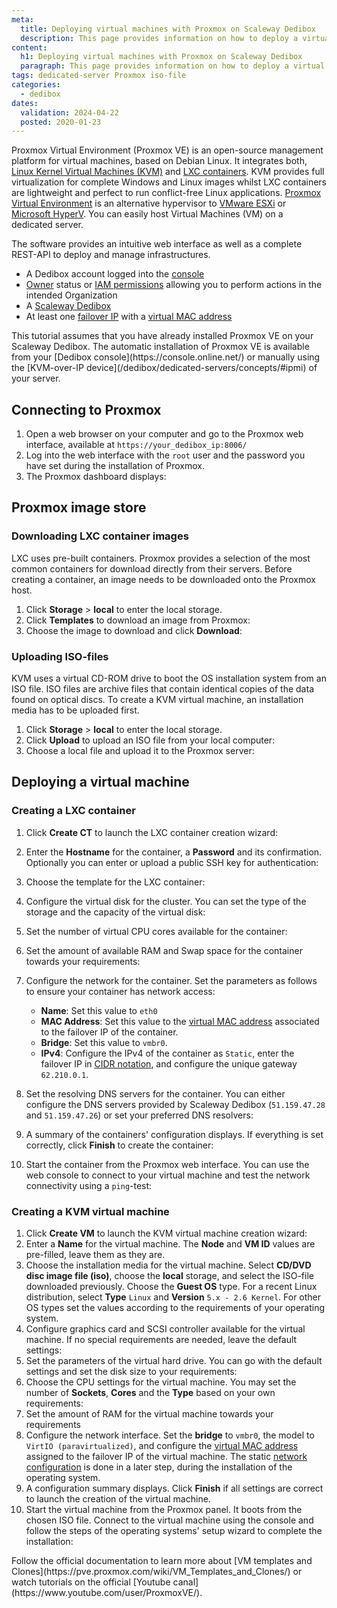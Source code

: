 ```yaml
---
meta:
  title: Deploying virtual machines with Proxmox on Scaleway Dedibox
  description: This page provides information on how to deploy a virtual machine with Proxmox on Scaleway Dedibox.
content:
  h1: Deploying virtual machines with Proxmox on Scaleway Dedibox
  paragraph: This page provides information on how to deploy a virtual machine with Proxmox on Scaleway Dedibox.
tags: dedicated-server Proxmox iso-file
categories:
  - dedibox
dates:
  validation: 2024-04-22
  posted: 2020-01-23
---
```


Proxmox Virtual Environment (Proxmox VE) is an open-source management platform for virtual machines, based on Debian Linux. It integrates both, [Linux Kernel Virtual Machines (KVM)](https://www.linux-kvm.org/page/Main_Page/) and [LXC containers](https://linuxcontainers.org/). KVM provides full virtualization for complete Windows and Linux images whilst LXC containers are lightweight and perfect to run conflict-free Linux applications. [Proxmox Virtual Environment](https://www.proxmox.com/en/) is an alternative hypervisor to [VMware ESXi](/tutorials/configure-virtual-machine-esxi/) or [Microsoft HyperV](/tutorials/configure-vm-hyperv/). You can easily host Virtual Machines (VM) on a dedicated server.

The software provides an intuitive web interface as well as a complete REST-API to deploy and manage infrastructures.

<Macro id="requirements" />

- A Dedibox account logged into the [console](https://console.online.net/)
- [Owner](/identity-and-access-management/iam/concepts/#owner) status or [IAM permissions](/identity-and-access-management/iam/concepts/#permission) allowing you to perform actions in the intended Organization
- A [Scaleway Dedibox](http://www.scaleway.com/en/dedibox/)
- At least one [failover IP](/dedibox-network/ip-failover/concepts/#failover-ips) with a [virtual MAC address](/dedibox-network/ip-failover/concepts/#virtual-mac-address)

<Message type="note">
  This tutorial assumes that you have already installed Proxmox VE on your Scaleway Dedibox. The automatic installation of Proxmox VE is available from your [Dedibox console](https://console.online.net/) 
  or manually using the [KVM-over-IP device](/dedibox/dedicated-servers/concepts/#ipmi) of your server.
</Message>

## Connecting to Proxmox

1. Open a web browser on your computer and go to the Proxmox web interface, available at `https://your_dedibox_ip:8006/`
2. Log into the web interface with the `root` user and the password you have set during the installation of Proxmox.
3. The Proxmox dashboard displays:
    <Lightbox src="scaleway-proxmox_dashboard.webp" width="800" alt="" />

## Proxmox image store

### Downloading LXC container images

LXC uses pre-built containers. Proxmox provides a selection of the most common containers for download directly from their servers. Before creating a container, an image needs to be downloaded onto the Proxmox host.

1. Click **Storage** > **local** to enter the local storage.
2. Click **Templates** to download an image from Proxmox:
    <Lightbox src="scaleway-proxmox_templates.webp" width="800" alt="" />
3. Choose the image to download and click **Download**:
    <Lightbox src="scaleway-proxmox_templates_dl.webp" width="800" alt="" />

### Uploading ISO-files

KVM uses a virtual CD-ROM drive to boot the OS installation system from an ISO file.
ISO files are archive files that contain identical copies of the data found on optical discs. To create a KVM virtual machine, an installation media has to be uploaded first.

1. Click **Storage** > **local** to enter the local storage.
2. Click **Upload** to upload an ISO file from your local computer:
    <Lightbox src="scaleway-proxmox_iso_upload.webp" width="600" alt="" />
3. Choose a local file and upload it to the Proxmox server:
    <Lightbox src="scaleway-proxmox_kvm_upload_iso.webp" width="250" alt="" />

## Deploying a virtual machine

### Creating a LXC container

1. Click **Create CT** to launch the LXC container creation wizard:
    <Lightbox src="scaleway-proxmox_create_ct.webp" width="800" alt="" />
2. Enter the **Hostname** for the container, a **Password** and its confirmation. Optionally you can enter or upload a public SSH key for authentication:
    <Lightbox src="scaleway-proxmox_ct_general_01.webp" width="500" alt="" />
3. Choose the template for the LXC container:
    <Lightbox src="scaleway-proxmox_ct_template_02.webp" width="500" alt="" />
4. Configure the virtual disk for the cluster. You can set the type of the storage and the capacity of the virtual disk:
    <Lightbox src="scaleway-proxmox_ct_disk_03.webp" width="500" alt="" />
5. Set the number of virtual CPU cores available for the container:
    <Lightbox src="scaleway-proxmox_ct_cpu_04.webp" width="500" alt="" />
6. Set the amount of available RAM and Swap space for the container towards your requirements:
    <Lightbox src="scaleway-proxmox_ct_ram_05.webp" width="500" alt="" />
7. Configure the network for the container. Set the parameters as follows to ensure your container has network access:
    - **Name**: Set this value to `eth0`
    - **MAC Address**: Set this value to the [virtual MAC address](/dedibox-network/ip-failover/concepts/#virtual-mac-address) associated to the failover IP of the container.
    - **Bridge**: Set this value to `vmbr0`.
    - **IPv4**: Configure the IPv4 of the container as `Static`, enter the failover IP in [CIDR notation](https://en.wikipedia.org/wiki/Classless_Inter-Domain_Routing#CIDR_notation/), and configure the unique gateway `62.210.0.1`.

    <Lightbox src="scaleway-proxmox_ct_eth_06.webp" width="500" alt="" />
8. Set the resolving DNS servers for the container. You can either configure the DNS servers provided by Scaleway Dedibox (`51.159.47.28` and `51.159.47.26`) or set your preferred DNS resolvers:
    <Lightbox src="scaleway-proxmox_ct_dns_07.webp" width="500" alt="" />
9. A summary of the containers' configuration displays. If everything is set correctly, click **Finish** to create the container:
    <Lightbox src="scaleway-proxmox_ct_summary_08.webp" width="500" alt="" />
10. Start the container from the Proxmox web interface. You can use the web console to connect to your virtual machine and test the network connectivity using a `ping`-test:
    <Lightbox src="scaleway-proxmox_ct_ping_09.webp" width="800" alt="" />

### Creating a KVM virtual machine

1. Click **Create VM** to launch the KVM virtual machine creation wizard:
    <Lightbox src="scaleway-proxmox_kvm_create.webp" width="800" alt="" />
2. Enter a **Name** for the virtual machine. The **Node** and **VM ID** values are pre-filled, leave them as they are.
    <Lightbox src="scaleway-proxmox_kvm_create_01.webp" width="500" alt="" />
3. Choose the installation media for the virtual machine. Select **CD/DVD disc image file (iso)**, choose the **local** storage, and select the ISO-file downloaded previously. Choose the **Guest OS** type. For a recent Linux distribution, select **Type** `Linux` and **Version** `5.x - 2.6 Kernel`. For other OS types set the values according to the requirements of your operating system.
    <Lightbox src="scaleway-proxmox_kvm_os_02.webp" width="500" alt="" />
4. Configure graphics card and SCSI controller available for the virtual machine. If no special requirements are needed, leave the default settings:
    <Lightbox src="scaleway-proxmox_kvm_system_03.webp" width="500" alt="" />
5. Set the parameters of the virtual hard drive. You can go with the default settings and set the disk size to your requirements:
    <Lightbox src="scaleway-proxmox_kvm_hdd_04.webp" width="500" alt="" />
6. Choose the CPU settings for the virtual machine. You may set the number of **Sockets**, **Cores** and the **Type** based on your own requirements:
    <Lightbox src="scaleway-proxmox_kvm_cpu_05.webp" width="500" alt="" />
7. Set the amount of RAM for the virtual machine towards your requirements
8. Configure the network interface. Set the **bridge** to `vmbr0`, the model to `VirtIO (paravirtualized)`, and configure the [virtual MAC address](/dedibox-network/ip-failover/concepts/#virtual-mac-address) assigned to the failover IP of the virtual machine. The static [network configuration](/bare-metal/elastic-metal/how-to/configure-flexible-ip/) is done in a later step, during the installation of the operating system.  <Lightbox src="scaleway-proxmox_kvm_cpu_05.webp" width="500" alt="" />
9. A configuration summary displays. Click **Finish** if all settings are correct to launch the creation of the virtual machine.
    <Lightbox src="scaleway-proxmox_kvm_summary_08.webp" width="500" alt="" />
10. Start the virtual machine from the Proxmox panel. It boots from the chosen ISO file. Connect to the virtual machine using the console and follow the steps of the operating systems' setup wizard to complete the installation:
    <Lightbox src="scaleway-proxmox_kvm_install_09.webp" width="800" alt="" />

<Message type="tip">
  Follow the official documentation to learn more about [VM templates and Clones](https://pve.proxmox.com/wiki/VM_Templates_and_Clones/) or watch tutorials on the official [Youtube canal](https://www.youtube.com/user/ProxmoxVE/).
</Message>